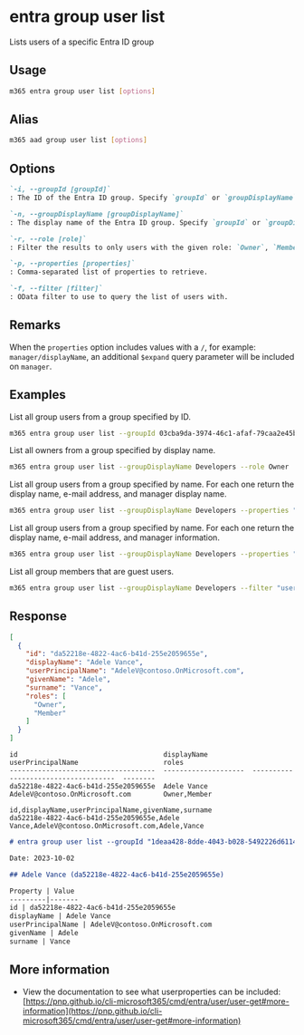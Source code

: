 
# entra group user list

Lists users of a specific Entra ID group

## Usage

```sh
m365 entra group user list [options]
```

## Alias

```sh
m365 aad group user list [options]
```

## Options

```md definition-list
`-i, --groupId [groupId]`
: The ID of the Entra ID group. Specify `groupId` or `groupDisplayName` but not both.

`-n, --groupDisplayName [groupDisplayName]`
: The display name of the Entra ID group. Specify `groupId` or `groupDisplayName` but not both.

`-r, --role [role]`
: Filter the results to only users with the given role: `Owner`, `Member`.

`-p, --properties [properties]`
: Comma-separated list of properties to retrieve.

`-f, --filter [filter]`
: OData filter to use to query the list of users with.
```

<Global />

## Remarks

When the `properties` option includes values with a `/`, for example: `manager/displayName`, an additional `$expand` query parameter will be included on `manager`.

## Examples

List all group users from a group specified by ID.

```sh
m365 entra group user list --groupId 03cba9da-3974-46c1-afaf-79caa2e45bbe
```

List all owners from a group specified by display name.

```sh
m365 entra group user list --groupDisplayName Developers --role Owner
```

List all group users from a group specified by name. For each one return the display name, e-mail address, and manager display name.

```sh
m365 entra group user list --groupDisplayName Developers --properties "displayName,mail,manager/displayName"
```

List all group users from a group specified by name. For each one return the display name, e-mail address, and manager information.

```sh
m365 entra group user list --groupDisplayName Developers --properties "displayName,mail,manager/*"
```

List all group members that are guest users.

```sh
m365 entra group user list --groupDisplayName Developers --filter "userType eq 'Guest'"
```

## Response

<Tabs>
  <TabItem value="JSON">

  ```json
  [
    {
      "id": "da52218e-4822-4ac6-b41d-255e2059655e",
      "displayName": "Adele Vance",
      "userPrincipalName": "AdeleV@contoso.OnMicrosoft.com",
      "givenName": "Adele",
      "surname": "Vance",
      "roles": [
        "Owner",
        "Member"
      ]
    }
  ]
  ```

  </TabItem>
  <TabItem value="Text">

  ```text
  id                                    displayName           userPrincipalName                     roles
  ------------------------------------  --------------------  ------------------------------------  --------
  da52218e-4822-4ac6-b41d-255e2059655e  Adele Vance           AdeleV@contoso.OnMicrosoft.com        Owner,Member
  ```

  </TabItem>
  <TabItem value="CSV">

  ```csv
  id,displayName,userPrincipalName,givenName,surname
  da52218e-4822-4ac6-b41d-255e2059655e,Adele Vance,AdeleV@contoso.OnMicrosoft.com,Adele,Vance
  ```

  </TabItem>
  <TabItem value="Markdown">

  ```md
  # entra group user list --groupId "1deaa428-8dde-4043-b028-5492226d6114"

  Date: 2023-10-02

  ## Adele Vance (da52218e-4822-4ac6-b41d-255e2059655e)

  Property | Value
  ---------|-------
  id | da52218e-4822-4ac6-b41d-255e2059655e
  displayName | Adele Vance
  userPrincipalName | AdeleV@contoso.OnMicrosoft.com
  givenName | Adele
  surname | Vance
  ```

  </TabItem>
</Tabs>


## More information

- View the documentation to see what userproperties can be included: [https://pnp.github.io/cli-microsoft365/cmd/entra/user/user-get#more-information](https://pnp.github.io/cli-microsoft365/cmd/entra/user/user-get#more-information)
